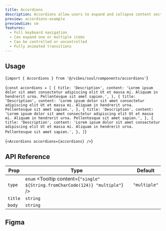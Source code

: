 ```yaml
---
title: Accordions
description: Accordions allow users to expand and collapse content sections.
preview: accordions-example
previewSize: sm
features:
  - Full keyboard navigation
  - Can expand one or multiple items
  - Can be controlled or uncontrolled
  - Fully animated transitions
---
```


## Usage

<CodeBlock lang="bash">{`import { Accordions } from '@/vibes/soul/components/accordions'`}</CodeBlock>

<CodeBlock lang="bash">{`const accordions = [
    {
      title: 'Description',
      content:
        'Lorem ipsum dolor sit amet consectetur adipiscing elit Ut et massa mi. Aliquam in hendrerit urna. Pellentesque sit amet sapien.',
    },
    {
      title: 'Description',
      content:
        'Lorem ipsum dolor sit amet consectetur adipiscing elit Ut et massa mi. Aliquam in hendrerit urna. Pellentesque sit amet sapien.',
    },
    {
      title: 'Description',
      content:
        'Lorem ipsum dolor sit amet consectetur adipiscing elit Ut et massa mi. Aliquam in hendrerit urna. Pellentesque sit amet sapien.',
    },
    {
      title: 'Description',
      content:
        'Lorem ipsum dolor sit amet consectetur adipiscing elit Ut et massa mi. Aliquam in hendrerit urna. Pellentesque sit amet sapien.',
    },
  ]`}</CodeBlock>

<CodeBlock lang="bash">{`<Accordions accordions={accordions} />`}</CodeBlock>

## API Reference

| Prop                                                                                       | Type                                                                           | Default      |
| ------------------------------------------------------------------------------------------ | ------------------------------------------------------------------------------ | ------------ |
| `type` <Tooltip content='This is an example tooltip for what this particular prop does'/>  | `enum` <Tooltip content={`"single" ${String.fromCharCode(124)} "multiple"`} /> | `"multiple"` |
| `title` <Tooltip content='This is an example tooltip for what this particular prop does'/> | `string`                                                                       |              |
| `body` <Tooltip content='This is an example tooltip for what this particular prop does'/>  | `string`                                                                       |              |

## Figma

<Figma url="https://www.figma.com/design/kgCf8OkDCe90wBSKNNqueL/Soul-Vibe?node-id=2297-42908&t=dbm9GtAtS2A3vy2g-4" />
